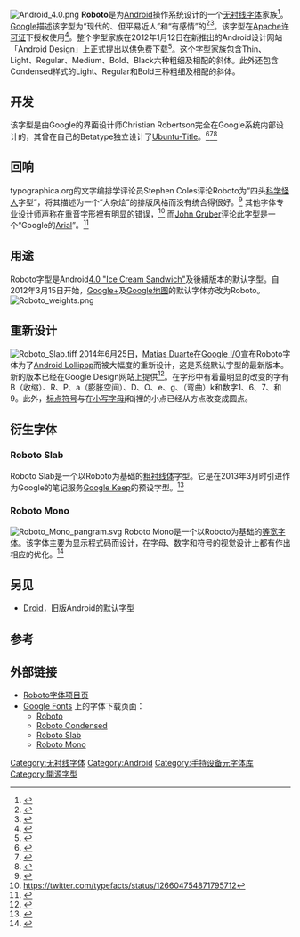 {{NoteTA|G1=IT|G2=FL}}
{{infobox font
| name             = Roboto
| image            = [[File:Roboto.png|240px]]
| style            = [[无衬线体|无衬线体]]
| classifications = [[Sans-serif|Neo-grotesque]]
| creator          = Christian Robertson
| commissioned_by  = [[Google|Google]]
| creationdate     = 2011
| license = [[Apache许可证|Apache许可证]]
}}

[[File:Android_4.0.png|thumb]]
'''Roboto'''是为[[Android|Android]]操作系统设计的一个[[无衬线字体|无衬线字体]]家族<ref name="Sandwich">{{cite web |url=http://www.wired.com/gadgetlab/2011/10/android-ice-cream-sandwich-3/ |title=Google's New Font |author= |date=October 19, 2011 |work=Wired |publisher=Wired |accessdate=November 4, 2011 |archive-date=2014-02-06 |archive-url=https://web.archive.org/web/20140206120233/http://www.wired.com/gadgetlab/2011/10/android-ice-cream-sandwich-3 |dead-url=no }}</ref>。[[Google|Google]]描述该字型为“现代的、但平易近人”和“有感情”的<ref name="ICE">{{cite web |title = New Design Philosophy of Ice Cream Sandwich |url = http://www.engadget.com/2011/10/18/roboto-and-the-new-design-philosophy-of-android-4-0-ice-cream-s/ |work = Engadget |publisher = Engadget |accessdate = November 4, 2011 |archive-date = 2016-05-30 |archive-url = https://web.archive.org/web/20160530231540/http://www.engadget.com/2011/10/18/roboto-and-the-new-design-philosophy-of-android-4-0-ice-cream-s/ |dead-url = no }}</ref><ref name="Cream">{{cite web
|title = Design of Roboto
|url = http://news.in.msn.com/technology/article.aspx?cp-documentid=5526341
|work = MSN
|publisher = MSN
|accessdate = November 4, 2011
|archive-url = https://archive.today/20121209084519/http://news.in.msn.com/technology/article.aspx?cp-documentid=5526341
|archive-date = 2012-12-09
|dead-url = yes
}}</ref>。该字型在[[Apache许可证|Apache许可证]]下授权使用<ref>{{cite web|url=http://www.fontsquirrel.com/license/roboto|title=Roboto license|accessdate=2012-01-16|archive-date=2016-06-06|archive-url=https://web.archive.org/web/20160606125717/https://www.fontsquirrel.com/license/roboto|dead-url=yes}}</ref>。整个字型家族在2012年1月12日在新推出的Android设计网站「Android Design」上正式提出以供免费下载<ref>{{Cite web |url=http://developer.android.com/design/style/typography.html |title=Android Design |accessdate=2012-01-16 |archive-date=2012-01-14 |archive-url=https://web.archive.org/web/20120114235709/http://developer.android.com/design/style/typography.html |dead-url=no }}</ref>。这个字型家族包含Thin、Light、Regular、Medium、Bold、Black六种粗细及相配的斜体。此外还包含Condensed样式的Light、Regular和Bold三种粗细及相配的斜体。

==开发==
该字型是由Google的界面设计师Christian Robertson完全在Google系统内部设计的，其曾在自己的Betatype独立设计了[[Ubuntu-Title|Ubuntu-Title]]。<ref>{{Cite web |url=http://betatype.com/ |title=存档副本 |accessdate=2017-08-01 |archive-date=2012-06-14 |archive-url=https://web.archive.org/web/20120614001349/http://betatype.com/ |dead-url=no }}</ref><ref name="Work">{{cite web
|title = Association with Google and Betatype
|url = http://christianrobertson.com/
|work = Christian Robertson
|publisher = Christian Robertson
|accessdate = November 12, 2011
|archive-date = 2012-09-15
|archive-url = https://www.webcitation.org/6Ah5iBa8l?url=http://christianrobertson.com/
|dead-url = no
}}</ref><ref name="Frankenfont">{{cite web
|title = Roboto is a Four-headed Frankenfont
|url = http://typographica.org/2011/on-typography/roboto-typeface-is-a-four-headed-frankenstein/
|work = Typographica
|publisher = Typographica
|accessdate = November 4, 2011
|archive-date = 2012-02-08
|archive-url = https://web.archive.org/web/20120208095658/http://typographica.org/2011/on-typography/roboto-typeface-is-a-four-headed-frankenstein/
|dead-url = yes
}}</ref>

==回响==
typographica.org的文字编排学评论员Stephen Coles评论Roboto为“四头[[科学怪人|科学怪人]]字型”，将其描述为一个“大杂烩”的排版风格而没有统合得很好。<ref>{{Cite web |url=http://typographica.org/on-typography/roboto-typeface-is-a-four-headed-frankenstein/ |title=存档副本 |accessdate=2014-11-23 |archive-date=2014-12-16 |archive-url=https://web.archive.org/web/20141216110557/http://typographica.org/on-typography/roboto-typeface-is-a-four-headed-frankenstein/ |dead-url=no }}</ref> 其他字体专业设计师声称在重音字形裡有明显的错误，<ref>https://twitter.com/typefacts/status/126604754871795712</ref> 而[[John_Gruber|John Gruber]]评论此字型是一个“Google的[[Arial|Arial]]”。<ref>{{Cite web |url=http://daringfireball.net/linked/2011/10/19/roboto-v-helvetica |title=存档副本 |accessdate=2014-11-23 |archive-date=2013-01-26 |archive-url=https://web.archive.org/web/20130126232748/http://daringfireball.net/linked/2011/10/19/roboto-v-helvetica |dead-url=no }}</ref>

== 用途 ==
Roboto字型是Android[[Android历史版本#4.x|4.0 "Ice Cream Sandwich"]]及後續版本的默认字型。自2012年3月15日开始，[[Google+|Google+]]及[[Google地图|Google地图]]的默认字体亦改为Roboto。
[[File:Roboto_weights.png|thumb]]

==重新设计==
[[File:Roboto_Slab.tiff|thumb]]
2014年6月25日，[[Matias_Duarte|Matias Duarte]]在[[Google_I/O|Google I/O]]宣布Roboto字体为了[[Android_Lollipop|Android Lollipop]]而被大幅度的重新设计，这是系统默认字型的最新版本。新的版本已经在Google Design网站上提供<ref>{{Cite web |url=http://www.google.com/design/spec/style/typography.html |title=Typography - Style - Google design guideline |accessdate=2014-11-16 |archive-date=2014-11-29 |archive-url=https://web.archive.org/web/20141129020733/http://www.google.com/design/spec/style/typography.html |dead-url=no }}</ref>。在字形中有着最明显的改变的字有B（收缩）、R、P、a（膨胀空间）、D、O、e、g、（弯曲）k和数字1、6、7、和9。此外，[[标点符号|标点符号]]与在[[小写字母|小写字母]]i和j裡的小点已经从方点改变成圆点。

==衍生字体==
===Roboto Slab===
Roboto Slab是一个以Roboto为基础的[[粗衬线体|粗衬线体]]字型。它是在2013年3月时引进作为Google的笔记服务[[Google_Keep|Google Keep]]的预设字型。<ref>{{cite web|last1=Spradlin|first1=Liam|title=Closer Look: Google Keep Actually Shipped With A New (Serif) Font － Introducing Roboto Slab|url=http://www.androidpolice.com/2013/03/27/closer-look-google-keep-actually-shipped-with-a-new-serif-font-introducing-roboto-slab-download/|website=Android Police|accessdate=8 August 2014|archive-date=2014-11-29|archive-url=https://web.archive.org/web/20141129061501/http://www.androidpolice.com/2013/03/27/closer-look-google-keep-actually-shipped-with-a-new-serif-font-introducing-roboto-slab-download/|dead-url=no}}</ref>

===Roboto Mono===
[[File:Roboto_Mono_pangram.svg|thumb]]
Roboto Mono是一个以Roboto为基础的[[等宽字体|等宽字体]]。该字体主要为显示程式码而设计，在字母、数字和符号的视觉设计上都有作出相应的优化。<ref name=RobotoMono>{{cite web|author1=Dave Crossland|title=fonts/DESCRIPTION.en_us.html at master · google/fonts|url=https://github.com/google/fonts/blob/master/apache/robotomono/DESCRIPTION.en_us.html|website=Github|publisher=Google|accessdate=2015-10-10|archive-date=2019-02-17|archive-url=https://web.archive.org/web/20190217180633/https://github.com/google/fonts/blob/master/apache/robotomono/DESCRIPTION.en_us.html|dead-url=no}}</ref>

==另见==
*[[Droid|Droid]]，旧版Android的默认字型

==参考==
{{Reflist}}

==外部链接==
* [https://github.com/google/roboto Roboto字体项目页]{{Wayback|url=https://github.com/google/roboto |date=20150527011633 }}
* [https://fonts.google.com Google Fonts] {{Wayback|url=https://fonts.google.com/ |date=20191020222559 }}上的字体下载页面：
** [https://fonts.google.com/specimen/Roboto Roboto] {{Wayback|url=https://fonts.google.com/specimen/Roboto |date=20220215082343 }}
** [https://fonts.google.com/specimen/Roboto+Condensed Roboto Condensed] {{Wayback|url=https://fonts.google.com/specimen/Roboto+Condensed |date=20220410202044 }}
** [http://www.google.com/fonts/specimen/Roboto+Slab Roboto Slab] {{Wayback|url=http://www.google.com/fonts/specimen/Roboto+Slab |date=20141112102143 }}
** [https://www.google.com/fonts/specimen/Roboto+Mono Roboto Mono] {{Wayback|url=https://www.google.com/fonts/specimen/Roboto+Mono |date=20150910030209 }}

{{Android}}
{{Free and open-source typography}}

[[Category:无衬线字体|Category:无衬线字体]]
[[Category:Android|Category:Android]]
[[Category:手持设备元字体库|Category:手持设备元字体库]]
[[Category:開源字型|Category:開源字型]]
